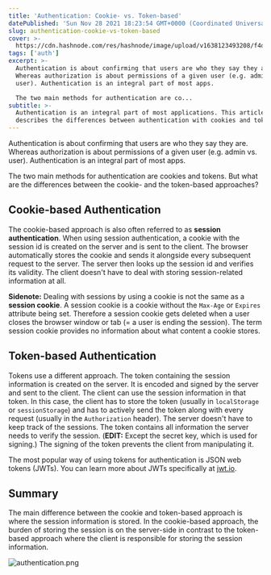 ```yaml
---
title: 'Authentication: Cookie- vs. Token-based'
datePublished: 'Sun Nov 28 2021 18:23:54 GMT+0000 (Coordinated Universal Time)'
slug: authentication-cookie-vs-token-based
cover: >-
  https://cdn.hashnode.com/res/hashnode/image/upload/v1638123493208/f4dRWdSd4.png
tags: ['auth']
excerpt: >-
  Authentication is about confirming that users are who they say they are.
  Whereas authorization is about permissions of a given user (e.g. admin vs.
  user). Authentication is an integral part of most apps.

  The two main methods for authentication are co...
subtitle: >-
  Authentication is an integral part of most applications. This article briefly
  describes the differences between authentication with cookies and tokens
---
```



Authentication is about confirming that users are who they say they are. Whereas authorization is about permissions of a given user (e.g. admin vs. user). Authentication is an integral part of most apps.

The two main methods for authentication are cookies and tokens. But what are the differences between the cookie- and the token-based approaches?

## Cookie-based Authentication

The cookie-based approach is also often referred to as **session authentication**. When using session authentication, a cookie with the session id is created on the server and is sent to the client. The browser automatically stores the cookie and sends it alongside every subsequent request to the server. The server then looks up the session id and verifies its validity. The client doesn't have to deal with storing session-related information at all.

**Sidenote:** Dealing with sessions by using a cookie is not the same as a **session cookie**. A session cookie is a cookie without the `Max-Age` or `Expires` attribute being set. Therefore a session cookie gets deleted when a user closes the browser window or tab (= a user is ending the session). The term session cookie provides no information about what content a cookie stores.

## Token-based Authentication

Tokens use a different approach. The token containing the session information is created on the server. It is encoded and signed by the server and sent to the client. The client can use the session information in that token. In this case, the client has to store the token (usually in `localStorage` or `sessionStorage`) and has to actively send the token along with every request (usually in the `Authorization` header). The server doesn't have to keep track of the sessions. The token contains all information the server needs to verify the session. (**EDIT:** Except the secret key, which is used for signing.) The signing of the token prevents the client from manipulating it.

The most popular way of using tokens for authentication is JSON web tokens (JWTs). You can learn more about JWTs specifically at [jwt.io](https://jwt.io/introduction).

## Summary

The main difference between the cookie and token-based approach is where the session information is stored. In the cookie-based approach, the burden of storing the session is on the server-side in contrast to the token-based approach where the client is responsible for storing the session information.

![authentication.png](https://cdn.hashnode.com/res/hashnode/image/upload/v1636403503161/8wg6Rz35A.png?auto=format,compress&w=800&fit=fillmax)
